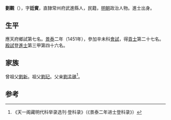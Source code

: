{{Otheruses|other=名为刘观的其他人物|刘观}}

'''劉觀'''（{{bd|1424年||？}}），字'''廷賓'''，直隸常州府武進縣人，民籍，[[明朝|明朝]]政治人物。進士出身。

== 生平 ==
應天府鄉試第七名。[[景泰|景泰]]二年（1451年），參加辛未科[[會試|會試]]，得[[貢士|貢士]]第二十七名。[[殿試|殿試]]登[[進士|進士]]第三甲第四十六名。

== 家族 ==
曾祖父[[劉新|劉新]]。祖父[[劉玘|劉玘]]。父亲[[劉孟碓|劉孟碓]]<ref>《天一阁藏明代科举录选刊·登科录》（《景泰二年进士登科录》）</ref>。

==参考==
{{reflist}}
{{明朝人物小作品}}
{{景泰二年辛未科殿試金榜}}
